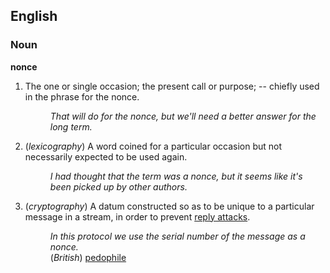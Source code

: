 ==English==

===Noun===
'''nonce'''

#The one or single occasion; the present call or purpose; -- chiefly used in the phrase for the nonce.
#: ''That will do for the nonce, but we'll need a better answer for the long term.''
# (''lexicography'') A word coined for a particular occasion but not necessarily expected to be used again.
#: ''I had thought that the term was a nonce, but it seems like it's been picked up by other authors.''
# (''cryptography'') A datum constructed so as to be unique to a particular message in a stream, in order to prevent [[reply attack]]s.
#: ''In this protocol we use the serial number of the message as a nonce.''
#: (''British'') [[pedophile]]